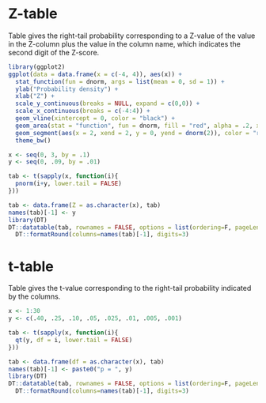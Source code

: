 # Z-table

Table gives the right-tail probability corresponding to a Z-value of the value in the Z-column plus the value in the column name, which indicates the second digit of the Z-score.

```r
library(ggplot2)
ggplot(data = data.frame(x = c(-4, 4)), aes(x)) +
  stat_function(fun = dnorm, args = list(mean = 0, sd = 1)) +
  ylab("Probability density") +
  xlab("Z") +
  scale_y_continuous(breaks = NULL, expand = c(0,0)) +
  scale_x_continuous(breaks = c(-4:4)) +
  geom_vline(xintercept = 0, color = "black") +
  geom_area(stat = "function", fun = dnorm, fill = "red", alpha = .2, xlim = c(2, 4), args = list(mean = 0, sd = 1))+
  geom_segment(aes(x = 2, xend = 2, y = 0, yend = dnorm(2)), color = "red")+
  theme_bw()
```

```r
x <- seq(0, 3, by = .1)
y <- seq(0, .09, by = .01)

tab <- t(sapply(x, function(i){
  pnorm(i+y, lower.tail = FALSE)
}))

tab <- data.frame(Z = as.character(x), tab)
names(tab)[-1] <- y
library(DT)
DT::datatable(tab, rownames = FALSE, options = list(ordering=F, pageLength = nrow(tab))) |>
  DT::formatRound(columns=names(tab)[-1], digits=3)
```

# t-table

Table gives the t-value corresponding to the right-tail probability indicated by the columns.

```r
x <- 1:30
y <- c(.40, .25, .10, .05, .025, .01, .005, .001)

tab <- t(sapply(x, function(i){
  qt(y, df = i, lower.tail = FALSE)
}))

tab <- data.frame(df = as.character(x), tab)
names(tab)[-1] <- paste0("p = ", y)
library(DT)
DT::datatable(tab, rownames = FALSE, options = list(ordering=F, pageLength = nrow(tab))) |>
  DT::formatRound(columns=names(tab)[-1], digits=3)
```

